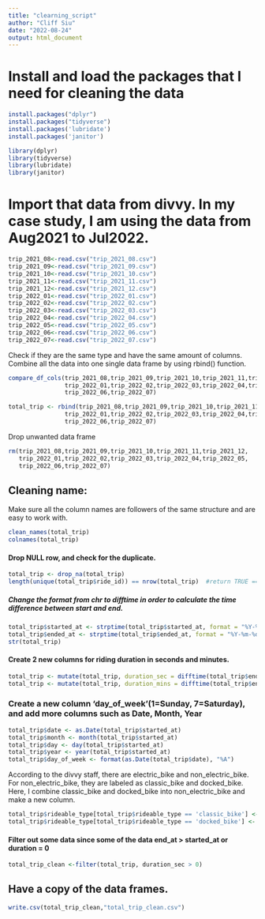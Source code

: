 ---
title: "clearning_script"
author: "Cliff Siu"
date: "2022-08-24"
output: html_document
---



# Install and load the packages that I need for cleaning the data
```{r}
install.packages("dplyr")
install.packages("tidyverse")
install.packages('lubridate')
install.packages('janitor')

library(dplyr)
library(tidyverse)
library(lubridate)
library(janitor)
```



# Import that data from divvy. In my case study, I am using the data from Aug2021 to Jul2022.
```{r}
trip_2021_08<-read.csv("trip_2021_08.csv")
trip_2021_09<-read.csv("trip_2021_09.csv")
trip_2021_10<-read.csv("trip_2021_10.csv")
trip_2021_11<-read.csv("trip_2021_11.csv")
trip_2021_12<-read.csv("trip_2021_12.csv")
trip_2022_01<-read.csv("trip_2022_01.csv")
trip_2022_02<-read.csv("trip_2022_02.csv")
trip_2022_03<-read.csv("trip_2022_03.csv")
trip_2022_04<-read.csv("trip_2022_04.csv")
trip_2022_05<-read.csv("trip_2022_05.csv")
trip_2022_06<-read.csv("trip_2022_06.csv")
trip_2022_07<-read.csv("trip_2022_07.csv")
```



Check if they are the same type and have the same amount of columns. 
Combine all the data into one single data frame by using rbind() function.

```{r}
compare_df_cols(trip_2021_08,trip_2021_09,trip_2021_10,trip_2021_11,trip_2021_12,
                trip_2022_01,trip_2022_02,trip_2022_03,trip_2022_04,trip_2022_05,
                trip_2022_06,trip_2022_07)

total_trip <- rbind(trip_2021_08,trip_2021_09,trip_2021_10,trip_2021_11,trip_2021_12,
                trip_2022_01,trip_2022_02,trip_2022_03,trip_2022_04,trip_2022_05,
                trip_2022_06,trip_2022_07)
```



Drop unwanted data frame
```{r}
rm(trip_2021_08,trip_2021_09,trip_2021_10,trip_2021_11,trip_2021_12,
   trip_2022_01,trip_2022_02,trip_2022_03,trip_2022_04,trip_2022_05,
   trip_2022_06,trip_2022_07)
```



## Cleaning name: 
Make sure all the column names are followers of the same structure and are easy to work with.
```{r}
clean_names(total_trip)
colnames(total_trip)
```



#### Drop NULL row, and check for the duplicate.
```{r}
total_trip <- drop_na(total_trip)
length(unique(total_trip$ride_id)) == nrow(total_trip)  #return TRUE == no duplicate
```



##### Change the format from chr to difftime in order to calculate the time difference between start and end.
```{r}
total_trip$started_at <- strptime(total_trip$started_at, format = "%Y-%m-%d %H:%M:%S")
total_trip$ended_at <- strptime(total_trip$ended_at, format = "%Y-%m-%d %H:%M:%S")
str(total_trip)
```


#### Create 2 new columns for riding duration in seconds and minutes.
```{r}
total_trip <- mutate(total_trip, duration_sec = difftime(total_trip$ended_at, total_trip$started_at, units="sec"))
total_trip <- mutate(total_trip, duration_mins = difftime(total_trip$ended_at, total_trip$started_at, units="mins"))
```




### Create a new column 'day_of_week'(1=Sunday, 7=Saturday), and add more columns such as Date, Month, Year

```{r}
total_trip$date <- as.Date(total_trip$started_at)  
total_trip$month <- month(total_trip$started_at)  
total_trip$day <- day(total_trip$started_at) 
total_trip$year <- year(total_trip$started_at)
total_trip$day_of_week <- format(as.Date(total_trip$date), "%A")
```



According to the divvy staff, there are electric_bike and non_electric_bike. 
For non_electric_bike, they are labeled as classic_bike and docked_bike.
Here, I combine classic_bike and docked_bike into non_electric_bike and make a new column.
```{r}
total_trip$rideable_type[total_trip$rideable_type == 'classic_bike'] <- 'non_electric_bike'
total_trip$rideable_type[total_trip$rideable_type == 'docked_bike'] <- 'non_electric_bike'
```



#### Filter out some data since some of the data end_at > started_at or duration = 0
```{r}
total_trip_clean <-filter(total_trip, duration_sec > 0)
```



## Have a copy of the data frames.
```{r}
write.csv(total_trip_clean,"total_trip_clean.csv")
```

